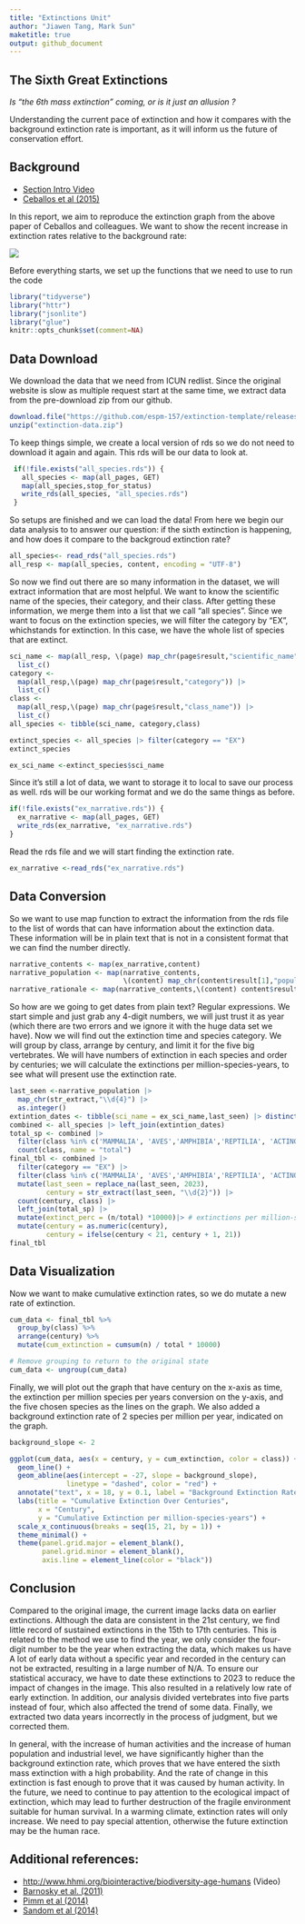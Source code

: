 ```yaml
---
title: "Extinctions Unit"
author: "Jiawen Tang, Mark Sun"
maketitle: true
output: github_document
---
```


## The Sixth Great Extinctions

*Is "the 6th mass extinction" coming, or is it just an allusion ?*

Understanding the current pace of extinction and how it compares with the background extinction rate is important, as it will inform us the future of conservation effort.

## Background

-   [Section Intro Video](https://youtu.be/QsH6ytm89GI)
-   [Ceballos et al (2015)](http://doi.org/10.1126/sciadv.1400253)

In this report, we aim to reproduce the extinction graph from the above paper of Ceballos and colleagues. We want to show the recent increase in extinction rates relative to the background rate:

![](https://espm-157.carlboettiger.info/img/extinctions.jpg)

Before everything starts, we set up the functions that we need to use to run the code

```r
library("tidyverse")
library("httr")
library("jsonlite")
library("glue")
knitr::opts_chunk$set(comment=NA)
```

## Data Download

We download the data that we need from ICUN redlist. Since the original website is slow as multiple request start at the same time, we extract data from the pre-download zip from our github.

```r
download.file("https://github.com/espm-157/extinction-template/releases/download/data2.0/extinction-data.zip", "extinction-data.zip")
unzip("extinction-data.zip")
```

To keep things simple, we create a local version of rds so we do not need to download it again and again. This rds will be our data to look at.

```r
 if(!file.exists("all_species.rds")) {
   all_species <- map(all_pages, GET)
   map(all_species,stop_for_status)
   write_rds(all_species, "all_species.rds")
 }
```

So setups are finished and we can load the data! From here we begin our data analysis to to answer our question: if the sixth extinction is happening, and how does it compare to the backgroud extinction rate?

```r
all_species<- read_rds("all_species.rds")
all_resp <- map(all_species, content, encoding = "UTF-8")
```

So now we find out there are so many information in the dataset, we will extract information that are most helpful. We want to know the scientific name of the species, their category, and their class. After getting these information, we merge them into a list that we call "all species". Since we want to focus on the extinction species, we will filter the category by "EX", whichstands for extinction. In this case, we have the whole list of species that are extinct.

```r
sci_name <- map(all_resp, \(page) map_chr(page$result,"scientific_name")) |>
  list_c()
category <-
  map(all_resp,\(page) map_chr(page$result,"category")) |>
  list_c()
class <-
  map(all_resp,\(page) map_chr(page$result,"class_name")) |>
  list_c()
all_species <- tibble(sci_name, category,class)

extinct_species <- all_species |> filter(category == "EX")
extinct_species
```

```r
ex_sci_name <-extinct_species$sci_name
```

Since it's still a lot of data, we want to storage it to local to save our process as well. rds will be our working format and we do the same things as before.

```r

if(!file.exists("ex_narrative.rds")) {
  ex_narrative <- map(all_pages, GET)
  write_rds(ex_narrative, "ex_narrative.rds")
}

```

Read the rds file and we will start finding the extinction rate.

```r
ex_narrative <-read_rds("ex_narrative.rds")
```

## Data Conversion

So we want to use map function to extract the information from the rds file to the list of words that can have information about the extinction data. These information will be in plain text that is not in a consistent format that we can find the number directly.

```r
narrative_contents <- map(ex_narrative,content)
narrative_population <- map(narrative_contents,
                            \(content) map_chr(content$result[1],"population",.default = ""))
narrative_rationale <- map(narrative_contents,\(content) content$result[[1]]$rationale)

```

So how are we going to get dates from plain text? Regular expressions. We start simple and just grab any 4-digit numbers, we will just trust it as year (which there are two errors and we ignore it with the huge data set we have). Now we will find out the extinction time and species category. We will group by class, arrange by century, and limit it for the five big vertebrates. We will have numbers of extinction in each species and order by centuries; we will calculate the extinctions per million-species-years, to see what will present use the extinction rate.

```r
last_seen <-narrative_population |>
  map_chr(str_extract,"\\d{4}") |>
  as.integer()
extintion_dates <- tibble(sci_name = ex_sci_name,last_seen) |> distinct()
combined <- all_species |> left_join(extintion_dates)
total_sp <- combined |> 
  filter(class %in% c('MAMMALIA', 'AVES','AMPHIBIA','REPTILIA', 'ACTINOPTERYGII')) |>
  count(class, name = "total")
final_tbl <- combined |> 
  filter(category == "EX") |>
  filter(class %in% c('MAMMALIA', 'AVES','AMPHIBIA','REPTILIA', 'ACTINOPTERYGII')) |>
  mutate(last_seen = replace_na(last_seen, 2023),
         century = str_extract(last_seen, "\\d{2}")) |>
  count(century, class) |>
  left_join(total_sp) |>
  mutate(extinct_perc = (n/total) *10000)|> # extinctions per million-species-years
  mutate(century = as.numeric(century),
         century = ifelse(century < 21, century + 1, 21))
final_tbl
```

## Data Visualization

Now we want to make cumulative extinction rates, so we do mutate a new rate of extinction.

```r
cum_data <- final_tbl %>%
  group_by(class) %>%
  arrange(century) %>%
  mutate(cum_extinction = cumsum(n) / total * 10000)

# Remove grouping to return to the original state
cum_data <- ungroup(cum_data)
```

Finally, we will plot out the graph that have century on the x-axis as time, the extinction per million species per years conversion on the y-axis, and the five chosen species as the lines on the graph. We also added a background extinction rate of 2 species per million per year, indicated on the graph.

```r
background_slope <- 2

ggplot(cum_data, aes(x = century, y = cum_extinction, color = class)) +
  geom_line() +
  geom_abline(aes(intercept = -27, slope = background_slope),
              linetype = "dashed", color = "red") +
  annotate("text", x = 18, y = 0.1, label = "Background Extinction Rate", color = "red") +
  labs(title = "Cumulative Extinction Over Centuries",
       x = "Century",
       y = "Cumulative Extinction per million-species-years") +
  scale_x_continuous(breaks = seq(15, 21, by = 1)) +
  theme_minimal() +
  theme(panel.grid.major = element_blank(),
        panel.grid.minor = element_blank(),
        axis.line = element_line(color = "black"))
```

## Conclusion

Compared to the original image, the current image lacks data on earlier extinctions. Although the data are consistent in the 21st century, we find little record of sustained extinctions in the 15th to 17th centuries. This is related to the method we use to find the year, we only consider the four-digit number to be the year when extracting the data, which makes us have A lot of early data without a specific year and recorded in the century can not be extracted, resulting in a large number of N/A. To ensure our statistical accuracy, we have to date these extinctions to 2023 to reduce the impact of changes in the image. This also resulted in a relatively low rate of early extinction. In addition, our analysis divided vertebrates into five parts instead of four, which also affected the trend of some data. Finally, we extracted two data years incorrectly in the process of judgment, but we corrected them.

In general, with the increase of human activities and the increase of human population and industrial level, we have significantly higher than the background extinction rate, which proves that we have entered the sixth mass extinction with a high probability. And the rate of change in this extinction is fast enough to prove that it was caused by human activity. In the future, we need to continue to pay attention to the ecological impact of extinction, which may lead to further destruction of the fragile environment suitable for human survival. In a warming climate, extinction rates will only increase. We need to pay special attention, otherwise the future extinction may be the human race.

## Additional references:

-   <http://www.hhmi.org/biointeractive/biodiversity-age-humans> (Video)
-   [Barnosky et al. (2011)](http://doi.org/10.1038/nature09678)
-   [Pimm et al (2014)](http://doi.org/10.1126/science.1246752)
-   [Sandom et al (2014)](http://dx.doi.org/10.1098/rspb.2013.3254)
